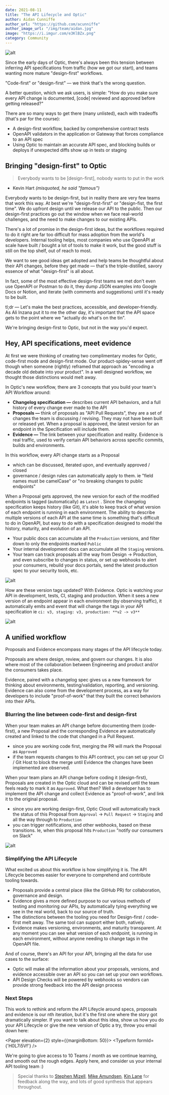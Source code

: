 ```yaml
---
date: 2021-08-11
title: "The API Lifecycle and Optic"
author: Aidan Cunniffe
author_url: "https://github.com/acunniffe"
author_image_url: "/img/team/aidan.jpg"
image: "https://i.imgur.com/e3KlBZx.png"
category: Community
---
```



<SetTwitterSocial/>

![alt](/img/blog-content/social-for-lifecycle.png)

Since the early days of Optic, there's always been this tension between inferring API specifications from traffic (how we got our start), and teams wanting more mature "design-first" workflows.

<!-- truncate -->

"Code-first" or "design-first" — we think that's the wrong question.

A better question, which we ask users, is simple: "How do you make sure every API change is documented, [code] reviewed and approved before getting released?"

There are so many ways to get there (many unlisted), each with tradeoffs (that's par for the course):

- A design-first workflow, backed by comprehensive contract tests
- OpenAPI validators in the application or Gateway that forces compliance to an API spec
- Using Optic to maintain an accurate API spec, and blocking builds or deploys if unexpected diffs show up in tests or staging

## Bringing "design-first" to Optic

> Everybody wants to be [design-first], nobody wants to put in the work
- Kevin Hart *(misquoted, he said "famous")*

Everybody wants to be design-first, but in reality there are very few teams that work this way. At best we're "design-first-first" or "design-fist, the first time". We do upfront design until we release our API to the public. Then our design-first practices go out the window when we face real-world challenges, and the need to make changes to our existing APIs.

There's a lot of promise in the design-first ideas, but the workflows required to do it right are far too difficult for mass adoption from the world's developers. Internal tooling helps, most companies who use OpenAPI at scale have built / bought a lot of tools to make it work, but the good stuff is still on the top shelf, out of reach to most.

We want to see good ideas get adopted and help teams be thoughtful about their API changes, before they get made — that's the triple-distilled, savory essence of what "design-first" is all about.

In fact, some of the most effective design-first teams we met don't even use OpenAPI or Postman to do it, they dump JSON examples into Google Docs or Notion, and iterate (with comments and suggestions) until it's ready to be built.

tl;dr — Let's make the best practices, accessible, and developer-friendly. As Ali Inzana put it to me the other day, it's important that the API space gets to the point where we "actually do what's on the tin".

We're bringing design-first to Optic, but not in the way you'd expect.

## Hey, API specifications, meet evidence

At first we were thinking of creating two complimentary modes for Optic, code-first mode and design-first mode. Our product-spidey-sense went off though when someone (rightly) reframed that approach as "encoding a decade old debate into your product". In a well designed workflow, we thought those distinctions would melt away.

In Optic's new workflow, there are 3 concepts that you build your team's API Workflow around:

- **Changelog specification —** describes current API behaviors, and a full history of every change ever made to the API
- **Proposals —** think of proposals as "API Pull Requests", they are a set of changes the team is discussing / revising. They may not have been built or released yet. When a proposal is approved, the latest version for an endpoint in the Specification will include them.
- **Evidence —** The link between your specification and reality. Evidence is real traffic, used to verify certain API behaviors across specific commits, builds and environments.

In this workflow, every API change starts as a Proposal

- which can be discussed, iterated upon, and eventually approved / closed
- governance / design rules can automatically apply to them. ie "field names must be camelCase" or "no breaking changes to public endpoints"

When a Proposal gets approved, the new version for each of the modified endpoints is tagged (automatically) as `Latest` . Since the changelog specification keeps history (like Git), it's able to keep track of what version of each endpoint is running in each environment. The ability to describe multiple versions of each API at the same time is something that's difficult to do in OpenAPI, but easy to do with a specification designed to model the history, maturity, and evolution of an API.

- Your public docs can accumulate all the `Production` versions, and filter down to only the endpoints marked `Public`
- Your internal development docs can accumulate all the `Staging` versions.
- Your team can track proposals all the way from Design → Production, and even subscribe to changes in status, or set up webhooks to alert your consumers, rebuild your docs portals, send the latest production spec to your security tools, etc.

![alt](/img/blog-content/stages.png)

How are these version tags updated? With Evidence. Optic is watching your API in development, tests, CI, staging and production. When it sees a new version of an endpoint appear in each environment (by observing traffic), it automatically emits and event that will change the tags in your API specification ie `ci: v3, staging: v3, production: **v2 -> v3**`

![alt](/img/blog-content/versions.svg)

## A unified workflow

Proposals and Evidence encompass many stages of the API lifecycle today.

Proposals are where design, review, and govern our changes. It is also where most of the collaboration between Engineering and product and/or the consumers takes place.

Evidence, paired with a changelog spec gives us a new framework for thinking about environments, testing/validation, reporting, and versioning. Evidence can also come from the development process, as a way for developers to include "proof-of-work" that they built the correct behaviors into their APIs.

### Blurring the line between code-first and design-first

When your team makes an API change before documenting them (code-first), a new Proposal and the corresponding Evidence are automatically created and linked to the code that changed in a Pull Request.

- since you are working code first, merging the PR will mark the Proposal as `Approved`
- if the team requests changes to this API contract, you can set up your CI / Git Host to block the merge until Evidence the changes have been implemented are observed.

When your team plans an API change before coding it (design-first), Proposals are created in the Optic cloud and can be revised until the team feels ready to mark it as `Approved`. What then? Well a developer has to implement the API change and collect Evidence as "proof-of-work", and link it to the original proposal.

- since you are working design-first, Optic Cloud will automatically track the status of this Proposal from `Approval` → `Pull Request` → `Staging` and all the way through to `Production`
- you can trigger notifications, and other webhooks, based on these transitions. Ie, when this proposal hits `Production` "notify our consumers on Slack"

![alt](/img/blog-content/timeline.svg)

### Simplifying the API Lifecycle

What excited us about this workflow is how simplifying it is. The API Lifecycle becomes easier for everyone to comprehend and contribute tooling towards.

- Proposals provide a central place (like the GitHub PR) for collaboration, governance and design.
- Evidence gives a more defined purpose to our various methods of testing and monitoring our APIs, by automatically tying everything we see in the real world, back to our source of truth.
- The distinctions between the tooling you need for Design-first / code-first melt away. The same tool can support either both, natively.
- Evidence makes versioning, environments, and maturity transparent. At any moment you can see what version of each endpoint, is running in each environment, without anyone needing to change tags in the OpenAPI file.

And of course, there's an API for your API, bringing all the data for use cases to the surface:

- Optic will make all the information about your proposals, versions, and evidence accessible over an API so you can set up your own workflows.
- API Design Checks will be powered by webhooks so vendors can provide strong feedback into the API design process

### Next Steps

This work to rethink and reform the API Lifeycle around specs, proposals and evidence is our nth iteration, but it's the first one where the story got dramatically simpler. If you want to talk about this idea, show us how you do your API Lifecycle or give the new version of Optic a try, throw you email down here:



<Paper elevation={2} style={{marginBottom: 50}}>
<Typeform formId={'H0L7i5Vf'} />
</Paper>

We're going to give access to 10 Teams / month as we continue learning, and smooth out the rough edges. Apply here, and consider us your internal API tooling team :)

> Special thanks to [Stephen Mizell](https://twitter.com/stephen_mizell?lang=en), [Mike Amundsen](https://twitter.com/mamund), [Kin Lane](https://twitter.com/kinlane) for feedback along the way, and lots of good synthesis that appears throughout.

